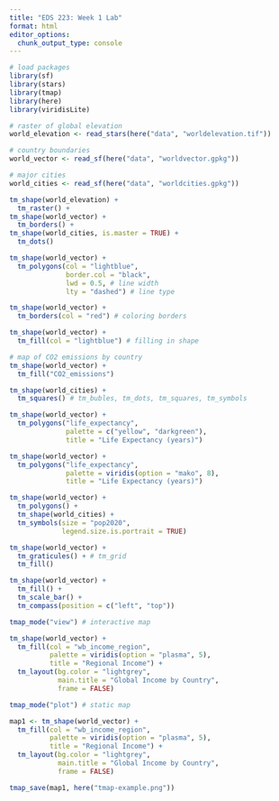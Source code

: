 ```yaml
---
title: "EDS 223: Week 1 Lab"
format: html
editor_options:
  chunk_output_type: console
---
```


```r
# load packages
library(sf)
library(stars)
library(tmap)
library(here)
library(viridisLite)
```

```r
# raster of global elevation
world_elevation <- read_stars(here("data", "worldelevation.tif"))

# country boundaries
world_vector <- read_sf(here("data", "worldvector.gpkg"))

# major cities
world_cities <- read_sf(here("data", "worldcities.gpkg"))
```

```r
tm_shape(world_elevation) +
  tm_raster() +
tm_shape(world_vector) + 
  tm_borders() +
tm_shape(world_cities, is.master = TRUE) +
  tm_dots()
```

```r
tm_shape(world_vector) +
  tm_polygons(col = "lightblue",
              border.col = "black",
              lwd = 0.5, # line width
              lty = "dashed") # line type
```

```r
tm_shape(world_vector) +
  tm_borders(col = "red") # coloring borders
```

```r
tm_shape(world_vector) +
  tm_fill(col = "lightblue") # filling in shape
```

```r
# map of CO2 emissions by country
tm_shape(world_vector) + 
  tm_fill("CO2_emissions")
```

```r
tm_shape(world_cities) + 
  tm_squares() # tm_bubles, tm_dots, tm_squares, tm_symbols
```

```r
tm_shape(world_vector) +
  tm_polygons("life_expectancy",
              palette = c("yellow", "darkgreen"),
              title = "Life Expectancy (years)")
```

```r
tm_shape(world_vector) +
  tm_polygons("life_expectancy",
              palette = viridis(option = "mako", 8),
              title = "Life Expectancy (years)")
```

```r
tm_shape(world_vector) +
  tm_polygons() +
  tm_shape(world_cities) +
  tm_symbols(size = "pop2020",
             legend.size.is.portrait = TRUE)
```

```r
tm_shape(world_vector) +
  tm_graticules() + # tm_grid
  tm_fill() 
```

```r
tm_shape(world_vector) +
  tm_fill() +
  tm_scale_bar() +
  tm_compass(position = c("left", "top"))
```

```r
tmap_mode("view") # interactive map

tm_shape(world_vector) +
  tm_fill(col = "wb_income_region",
          palette = viridis(option = "plasma", 5),
          title = "Regional Income") +
  tm_layout(bg.color = "lightgrey",
            main.title = "Global Income by Country",
            frame = FALSE)
```

```r
tmap_mode("plot") # static map

map1 <- tm_shape(world_vector) +
  tm_fill(col = "wb_income_region",
          palette = viridis(option = "plasma", 5),
          title = "Regional Income") +
  tm_layout(bg.color = "lightgrey",
            main.title = "Global Income by Country",
            frame = FALSE)
```

```r
tmap_save(map1, here("tmap-example.png"))
```

